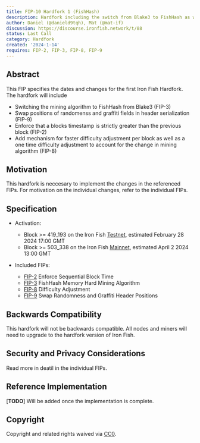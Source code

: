```yaml
---
title: FIP-10 Hardfork 1 (FishHash)
description: Hardfork including the switch from Blake3 to FishHash as well as accompanying changes.
author: Daniel (@danield9tqh), Mat (@mat-if)
discussion: https://discourse.ironfish.network/t/88
status: Last Call
category: Hardfork
created: '2024-1-14'
requires: FIP-2, FIP-3, FIP-8, FIP-9
---
```


## Abstract
This FIP specifies the dates and changes for the first Iron Fish Hardfork. The hardfork will include
- Switching the mining algorithm to FishHash from Blake3 (FIP-3)
- Swap positions of randomenss and graffiti fields in header serialization (FIP-9)
- Enforce that a blocks timestamp is strictly greater than the previous block (FIP-2)
- Add mechanism for faster difficulty adjustment per block as well as a one time difficulty adjustment to account for the change in mining algorithm (FIP-8)

## Motivation

This hardfork is neccesary to implement the changes in the referenced FIPs. For motivation on the individual changes, refer to the individual FIPs.

## Specification
- Activation:
    - Block >= 419_193 on the Iron Fish [Testnet](https://testnet.explorer.ironfish.network/), estimated February 28 2024 17:00 GMT
    - Block >= 503_338 on the Iron Fish [Mainnet](https://explorer.ironfish.network/), estimated April 2 2024 13:00 GMT

- Included FIPs:
    - [FIP-2](/fips/fip-2-enforce-sequential-block-time) Enforce Sequential Block Time
    - [FIP-3](/fips/fip-3-memory-hard-mining-algorithm) FishHash Memory Hard Mining Algorithm
    - [FIP-8](/fips/fip-8-difficulty-adjustment) Difficulty Adjustment
    - [FIP-9](/fips/fip-9-swap-randomness-and-graffiti) Swap Randomness and Graffiti Header Positions

## Backwards Compatibility 

This hardfork will not be backwards compatible. All nodes and miners will need to upgrade to the hardfork version of Iron Fish.

## Security and Privacy Considerations

Read more in deatil in the individual FIPs.

## Reference Implementation

[**TODO**] Will be added once the implementation is complete.

## Copyright

Copyright and related rights waived via [CC0](https://creativecommons.org/share-your-work/public-domain/cc0/).
